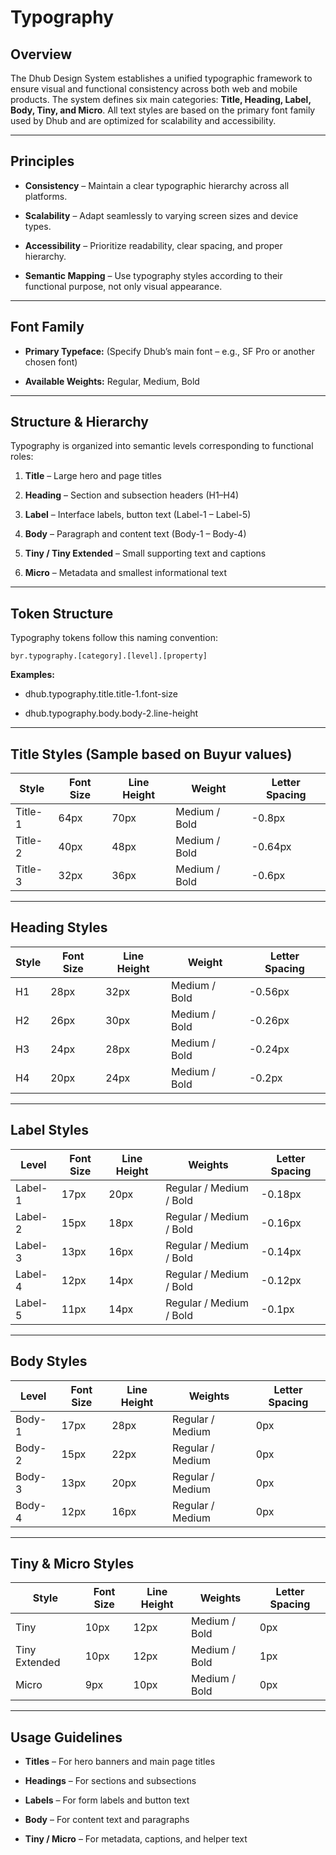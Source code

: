 # **Typography**

## **Overview**

The Dhub Design System establishes a unified typographic framework to ensure visual and functional consistency across both web and mobile products. The system defines six main categories: **Title, Heading, Label, Body, Tiny, and Micro**. All text styles are based on the primary font family used by Dhub and are optimized for scalability and accessibility.

***

## **Principles**

- **Consistency** – Maintain a clear typographic hierarchy across all platforms.

- **Scalability** – Adapt seamlessly to varying screen sizes and device types.

- **Accessibility** – Prioritize readability, clear spacing, and proper hierarchy.

- **Semantic Mapping** – Use typography styles according to their functional purpose, not only visual appearance.

***

## **Font Family**

- **Primary Typeface:** (Specify Dhub’s main font – e.g., SF Pro or another chosen font)

- **Available Weights:** Regular, Medium, Bold

***

## **Structure & Hierarchy**

Typography is organized into semantic levels corresponding to functional roles:

1. **Title** – Large hero and page titles

2. **Heading** – Section and subsection headers (H1–H4)

3. **Label** – Interface labels, button text (Label-1 – Label-5)

4. **Body** – Paragraph and content text (Body-1 – Body-4)

5. **Tiny / Tiny Extended** – Small supporting text and captions

6. **Micro** – Metadata and smallest informational text

***

## **Token Structure**

Typography tokens follow this naming convention:

```
byr.typography.[category].[level].[property]

```

**Examples:**

- dhub.typography.title.title-1.font-size

- dhub.typography.body.body-2.line-height

***

## **Title Styles (Sample based on Buyur values)**

| **Style** | **Font Size** | **Line Height** | **Weight**    | **Letter Spacing** |
| --------- | ------------- | --------------- | ------------- | ------------------ |
| Title-1   | 64px          | 70px            | Medium / Bold | -0.8px             |
| Title-2   | 40px          | 48px            | Medium / Bold | -0.64px            |
| Title-3   | 32px          | 36px            | Medium / Bold | -0.6px             |

***

## **Heading Styles**

| **Style** | **Font Size** | **Line Height** | **Weight**    | **Letter Spacing** |
| --------- | ------------- | --------------- | ------------- | ------------------ |
| H1        | 28px          | 32px            | Medium / Bold | -0.56px            |
| H2        | 26px          | 30px            | Medium / Bold | -0.26px            |
| H3        | 24px          | 28px            | Medium / Bold | -0.24px            |
| H4        | 20px          | 24px            | Medium / Bold | -0.2px             |

***

## **Label Styles**

| **Level** | **Font Size** | **Line Height** | **Weights**             | **Letter Spacing** |
| --------- | ------------- | --------------- | ----------------------- | ------------------ |
| Label-1   | 17px          | 20px            | Regular / Medium / Bold | -0.18px            |
| Label-2   | 15px          | 18px            | Regular / Medium / Bold | -0.16px            |
| Label-3   | 13px          | 16px            | Regular / Medium / Bold | -0.14px            |
| Label-4   | 12px          | 14px            | Regular / Medium / Bold | -0.12px            |
| Label-5   | 11px          | 14px            | Regular / Medium / Bold | -0.1px             |

***

## **Body Styles**

| **Level** | **Font Size** | **Line Height** | **Weights**      | **Letter Spacing** |
| --------- | ------------- | --------------- | ---------------- | ------------------ |
| Body-1    | 17px          | 28px            | Regular / Medium | 0px                |
| Body-2    | 15px          | 22px            | Regular / Medium | 0px                |
| Body-3    | 13px          | 20px            | Regular / Medium | 0px                |
| Body-4    | 12px          | 16px            | Regular / Medium | 0px                |

***

## **Tiny & Micro Styles**

| **Style**     | **Font Size** | **Line Height** | **Weights**   | **Letter Spacing** |
| ------------- | ------------- | --------------- | ------------- | ------------------ |
| Tiny          | 10px          | 12px            | Medium / Bold | 0px                |
| Tiny Extended | 10px          | 12px            | Medium / Bold | 1px                |
| Micro         | 9px           | 10px            | Medium / Bold | 0px                |

***

## **Usage Guidelines**

- **Titles** – For hero banners and main page titles

- **Headings** – For sections and subsections

- **Labels** – For form labels and button text

- **Body** – For content text and paragraphs

- **Tiny / Micro** – For metadata, captions, and helper text
